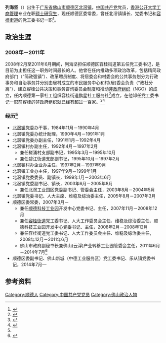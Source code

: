 {{Infobox_officeholder
| name = 列海坚
| image name = 
| width = 
| now = 顺德区区委常委
| period = 2007年3月－
| Sex = [[男|男]]
| different name =
| party = {{CPC}}（1987年7月－）
| Native place = [[广东省|广东省]][[广州市|广州市]][[增城市|增城市]]
| nationality ={{PRC}} 
| date of birth = 1964年10月
| place of birth = [[广东省|广东省]][[佛山市|佛山市]][[顺德区|顺德区]][[北滘镇|北滘镇]]
| date of death = 
| place of death = 
| spouse =
| signature = 
| relatives =
| educate =
| work =
| past =
}}
'''列海坚'''（{{bd|1964年|10月|}}）出生于[[广东省|广东省]][[佛山市|佛山市]][[顺德区|顺德区]][[北滘镇|北滘镇]]，[[中国共产党|中国共产党]]党员，[[香港公开大学|香港公开大学]][[工商管理|工商管理]]专业在职[[硕士研究生|硕士研究生]]，现任顺德区委常委，曾任北滘镇镇长、党委书记和[[容桂街道|容桂街道]]的党工委书记一职<ref name="shundegov">{{cite web|url=http://www.shunde.gov.cn/data/main.php?id=468-10302|title=区委领导成员|author=顺德区人民政府网|accessdate=2011-06-10|archive-url=https://web.archive.org/web/20110716193558/http://www.shunde.gov.cn/data/main.php?id=468-10302|archive-date=2011-07-16|dead-url=yes}}</ref>。

==政治生涯==
===2008年－2011年===
2008年2月至2011年6月期间，列海坚担任顺德区容桂街道第五任党工委书记，是目前为止担任这一职务时间最长的人。他曾在任内推动多项政治改革，包括精简政府部门（“简政强镇”）、改革聘员制度、将居委会和村委会的公共事务划分为行政事务和自治事务并分别由居村成立的市民服务中心和村(居)委会负责（“政社分离”）、建立容桂公共决策和事务咨询委员会制度和推动[[非政府组织|非政府组织]]（NGO）的成立，任内顺德第一家社工组织容桂街道鹏星社工服务社<ref>{{cite web|url=http://authorb.shunde.gov.cn/data/2010/08/30/1283149861.pdf|title=与政府脱钩 容桂社工民间办|author=廖帆,陈炳辉|publisher=珠江商报|date=2010-08-30|accessdate=2011-06-10|archive-date=2016-03-04|archive-url=https://web.archive.org/web/20160304112949/http://authorb.shunde.gov.cn/data/2010/08/30/1283149861.pdf|dead-url=no}}</ref>成立，在他卸任党工委书记一职前容桂的非政府组织就已经有超过一百家。<ref>{{cite web|url=http://gcontent.oeeee.com/1/b1/1b15743feec8e99a/Blog/00b/6bacd8.html|title=列海坚 改革“操盘手”告别基层|publisher=南方都市报|date=2011-06-10|author=李祖成,列海坚|accessdate=2011-06-10|deadurl=yes|archiveurl=https://archive.is/20120710111256/http://gcontent.oeeee.com/1/b1/1b15743feec8e99a/Blog/00b/6bacd8.html|archivedate=2012-07-10}}</ref><ref>{{cite web|url=http://epaper.oeeee.com/A/html/2010-07/16/content_1128541.htm|title=从“搬不动”的村主任到“好管理”的市民服务中心|date=2010-07-16|publisher=南方都市报|author=尹冀鲲|accessdate=2011-06-10}}{{dead link|date=2017年11月 |bot=InternetArchiveBot |fix-attempted=yes }}</ref>

===经历<ref name="shundegov" />===
* [[北滘镇|北滘镇]]党委办干事，1984年11月－1990年4月
* 北滘镇党委办统计助理，1990年4月－1991年1月
* 北滘镇党委办副主任，1991年1月－1992年4月
* 北滘镇村办副主任，1992年4月－1997年2月
** 兼任槎涌村支部副书记，1995年3月－1995年10月
** 兼任碧江街道支部副书记，1995年10月－1997年2月
* 北滘镇村办企业办主任，1997年2月－1997年9月
* 北滘镇工业办主任，1997年9月－1999年1月
* 北滘镇党委委员、副镇长，1999年1月－2003年6月
* 北滘镇党委副书记、镇长，2003年6月－2005年8月
** 兼任北滘工业园区党委副书记、管委会主任，2003年8月－2004年5月
* 北滘镇党委书记、人大主席、维稳及综治委主任，2005年8月－2007年3月
* 顺德区委常委，2007年3月－
** 兼任[[顺德科技工业园|顺德科技工业园]]开发中心党委书记、主任，2007年11月－2008年12月
** 兼任[[容桂街道|容桂街道]]党工委书记、人大工作委员会主任、维稳及综治委主任、顺德科技工业园开发中心党委书记、主任，2008年2月－2008年12月
** 兼任容桂街道党工委书记、人大工作委员会主任、维稳及综治委主任，2008年12月－2011年6月
** 佛山市政府副秘书长兼佛山(云浮)产业转移工业园管委会主任，2011年6月－2014年7月<ref>{{cite web|url=http://gcontent.oeeee.com/e/99/e992292ea6314d71/Blog/8a6/343250.html|title=列海坚：云浮土地充裕电力充足|publisher=南方都市报|date=2011-07-08|author=李祖成,欧阳少伟|accessdate=2011-07-08}}{{dead link|date=2017年11月 |bot=InternetArchiveBot |fix-attempted=yes }}</ref>
* 顺德区委副书记、佛山新城（中德工业服务区）党工委书记、乐从镇党委书记，2014年7月—

==参考资料==
{{Reflist}}
{{Start box}}
{{s-ppo|cpc}}
{{s-before|[[苏伟波|苏伟波]]|2006年3月－2008年2月}}
{{s-title|中国共产党[[佛山市|佛山市]][[顺德区|顺德区]]委员会<br>[[容桂街道|容桂街道]]工作委员会书记|2008年2月－2011年6月}}
{{s-after|[[赖雪晖|赖雪晖]]|2011年6月－}}
{{End box}}
[[Category:顺德人|Category:顺德人]]
[[Category:中国共产党党员|Category:中国共产党党员]]
[[Category:佛山政治人物|Category:佛山政治人物]]